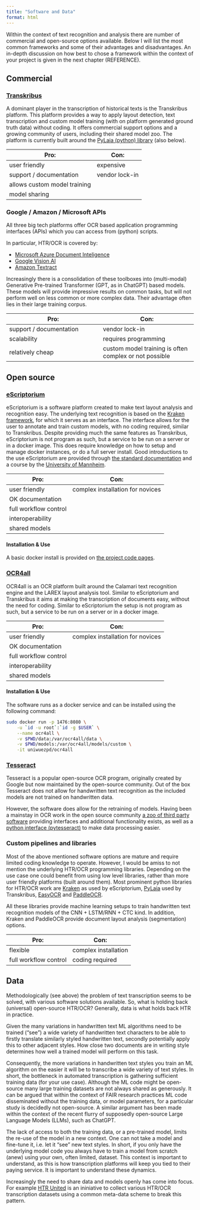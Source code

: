 ```yaml
---
title: "Software and Data"
format: html
---
```


Within the context of text recognition and analysis there are number of commercial and open-source options available. Below I will list the most common frameworks and some of their advantages and disadvantages. An in-depth discussion on how best to chose a framework within the context of your project is given in the next chapter (REFERENCE).

## Commercial

### [Transkribus](https://www.transkribus.org/)

A dominant player in the transcription of historical texts is the Transkribus platform. This platform provides a way to apply layout detection, text transcription and custom model training (with on platform generated ground truth data) without coding. It offers commercial support options and a growing community of users, including their shared model zoo. The platform is currently built around the [PyLaia (python) library](LINK) (also below).

| Pro:      | Con:      |
| ------------- | ------------- |
| user friendly | expensive
| support / documentation | vendor lock-in
| allows custom model training |
| model sharing |

### Google / Amazon / Microsoft APIs

All three big tech platforms offer OCR based application programming interfaces (APIs) which you can access from (python) scripts. 

In particular, HTR/OCR is covered by:

- [Microsoft Azure Document Inteligence](https://learn.microsoft.com/en-us/azure/ai-services/document-intelligence/)
- [Google Vision AI](https://cloud.google.com/vision)
- [Amazon Textract](https://aws.amazon.com/textract/)

Increasingly there is a consolidation of these toolboxes into (multi-modal) Generative Pre-trained Transformer (GPT, as in ChatGPT) based models. These models will provide impressive results on common tasks, but will not perform well on less common or more complex data. Their advantage often lies in their large training corpus.

| Pro:      | Con:      |
| ------------- | ------------- |
| support / documentation | vendor lock-in
| scalability | requires programming
| relatively cheap | custom model training is often complex or not possible

## Open source

### [eScriptorium](https://escriptorium.inria.fr/)

eScriptorium is a software platform created to make text layout analysis and recognition easy. The underlying text recognition is based on the [Kraken framework](https://kraken.re), for which it serves as an interface. The interface allows for the user to annotate and train custom models, with no coding required, similar to Transkribus. Despite providing much the same features as Transkribus, eScriptorium is not program as such, but a service to be run on a server or in a docker image. This does require knowledge on how to setup and manage docker instances, or do a full server install. Good introductions to the use eScriptorium are provided through [the standard documentation](https://escriptorium.readthedocs.io/en/latest/quick-start/) and a course by the [University of Mannheim](https://ub-mannheim.github.io/eScriptorium_Dokumentation/Training-with-eScriptorium-EN.html).

| Pro:      | Con:      |
| ------------- | ------------- |
| user friendly | complex installation for novices
| OK documentation |
| full workflow control |
| interoperability |
| shared models |

#### Installation & Use

A basic docker install is provided on [the project code pages](https://gitlab.com/scripta/escriptorium/-/wikis/docker-install).

### [OCR4all](https://www.ocr4all.org/)

OCR4all is an OCR platform built around the Calamari text recognition engine and the LAREX layout analysis tool. Similar to eScriptorium and Transkribus it aims at making the transcription of documents easy, without the need for coding. Similar to eScriptorium the setup is not program as such, but a service to be run on a server or in a docker image.

| Pro:      | Con:      |
| ------------- | ------------- |
| user friendly | complex installation for novices
| OK documentation |
| full workflow control |
| interoperability |
| shared models |

#### Installation & Use

The software runs as a docker service and can be installed using the following command:

```bash
sudo docker run -p 1476:8080 \
    -u `id -u root`:`id -g $USER` \
    --name ocr4all \
    -v $PWD/data:/var/ocr4all/data \
    -v $PWD/models:/var/ocr4all/models/custom \
    -it uniwuezpd/ocr4all
```

### [Tesseract](https://tesseract-ocr.github.io/tessdoc/)

Tesseract is a popular open-source OCR program, originally created by Google but now maintained by the open-source community. Out of the box Tesseract does not allow for handwritten text recognition as the included models are not trained on handwritten data. 

However, the software does allow for the retraining of models. Having been a mainstay in OCR work in the open source community [a zoo of third party software](https://tesseract-ocr.github.io/tessdoc/User-Projects-%E2%80%93-3rdParty.html) providing interfaces and additional functionality exists, as well as a [python interface (pytesseract)](https://github.com/madmaze/pytesseract) to make data processing easier.

### Custom pipelines and libraries

Most of the above mentioned software options are mature and require limited coding knowledge to operate. However, I would be amiss to not mention the underlying HTR/OCR programming libraries. Depending on the use case one could benefit from using low level libraries, rather than more user friendly platforms (built around them). Most prominent python libraries for HTR/OCR work are [Kraken](https://kraken.re/main/index.html) as used by eScriptorium, [PyLaia](https://gitlab.teklia.com/atr/pylaia) used by Transkribus, [EasyOCR](https://github.com/JaidedAI/EasyOCR) and [PaddleOCR](https://github.com/PaddlePaddle/PaddleOCR/blob/main/README_en.md).

All these libraries provide machine learning setups to train handwritten text recognition models of the CNN + LSTM/RNN + CTC kind. In addition, Kraken and PaddleOCR provide document layout analysis (segmentation) options.

| Pro:      | Con:      |
| ------------- | ------------- |
| flexible | complex installation
| full workflow control | coding required

## Data

Methodologically (see above) the problem of text transcription seems to be solved, with various software solutions available. So, what is holding back (universal) open-source HTR/OCR? Generally, data is what holds back HTR in practice. 

Given the many variations in handwritten text ML algorithms need to be trained ("see") a wide variety of handwritten text characters to be able to firstly translate similarly styled handwritten text, secondly potentially apply this to other adjacent styles. How close two documents are in writing style determines how well a trained model will perform on this task. 

Consequently, the more variations in handwritten text styles you train an ML algorithm on the easier it will be to transcribe a wide variety of text styles. In short, the bottleneck in automated transcription is gathering sufficient training data (for your use case). Although the ML code might be open-source many large training datasets are not always shared as generously. It can be argued that within the context of FAIR research practices ML code disseminated without the training data, or model parameters, for a particular study is decidedly not open-source. A similar argument has been made within the context of the recent flurry of supposedly open-source Large Language Models (LLMs), such as ChatGPT.

The lack of access to both the training data, or a pre-trained model, limits the re-use of the model in a new context. One can not take a model and fine-tune it, i.e. let it "see" new text styles. In short, if you only have the underlying model code you always have to train a model from scratch (anew) using your own, often limited, dataset. This context is important to understand, as this is how transcription platforms will keep you tied to their paying service. It is important to understand these dynamics.

Increasingly the need to share data and models openly has come into focus. For example [HTR United](https://github.com/HTR-United/htr-united) is an ininiative to collect various HTR/OCR transcription datasets using a common meta-data scheme to break this pattern.